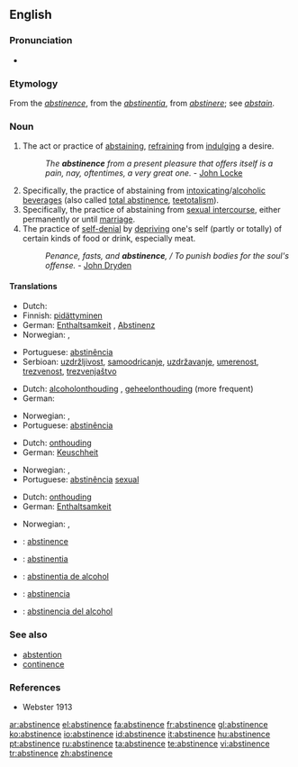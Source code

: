 ==English==
{{wikipedia}}

===Pronunciation===
* {{IPA|/'æbstιnəns/}}

===Etymology===
From the {{F.}} ''[[abstinence]]'', from the {{L.}} ''[[abstinentia]]'', from ''[[abstinere]]''; see ''[[abstain]]''.

===Noun===
{{en-noun|-}}

# The act or practice of [[abstaining]], [[refrain]]ing from [[indulge|indulging]] a desire.
#: ''The '''abstinence''' from a present pleasure that offers itself is a pain, nay, oftentimes, a very great one.'' - [[w:John Locke|John Locke]]
# Specifically, the practice of abstaining from [[intoxicating]]/[[alcoholic]] [[beverage]]s (also called [[total abstinence]], [[teetotalism]]).
# Specifically, the practice of abstaining from [[sexual intercourse]], either permanently or until [[marriage]].
# The practice of [[self-denial]] by [[depriving]] one's self (partly or totally) of certain kinds of food or drink, especially meat.
#: ''Penance, fasts, and '''abstinence''', / To punish bodies for the soul's offense.'' - [[w:John Dryden|John Dryden]]

====Translations====
{{trans-top|the act or practice of abstaining}}
* Dutch: {{t+|nl|onthouding|f}}
* Finnish: [[pidättyminen]]
* German: [[Enthaltsamkeit]] {{f}}, [[Abstinenz]] {{f}}
* Norwegian: {{t|no|avhold|n}}, {{t|no|avholdenhet|m}}
{{trans-mid}}
* Portuguese: [[abstinência]] {{f}}
* Serbioan: [[uzdržljivost]], [[samoodricanje]], [[uzdržavanje]], [[umerenost]], [[trezvenost]], [[trezvenjaštvo]]
{{trans-bottom}}

{{trans-top|specifically, abstinence from alcohol}}
* Dutch: [[alcoholonthouding]] {{f}}, [[geheelonthouding]] {{f}} (more frequent)
* German: {{t+|de|Abstinenz|f}}
{{trans-mid}}
* Norwegian: {{t|no|avhold|n}}, {{t|no|avholdenhet|m}}
* Portuguese: [[abstinência]] {{f}}
{{trans-bottom}}

{{trans-top|specifically, abstinence from sexual intercourse}}
* Dutch: [[onthouding]] {{f}}
* German: [[Keuschheit]] {{f}}
{{trans-mid}}
* Norwegian: {{t|no|avhold|n}}, {{t|no|avholdenhet|m}}
* Portuguese: [[abstinência]] {{f}} [[sexual]]
{{trans-bottom}}

{{trans-top|the practice of self-denial}}
* Dutch: [[onthouding]] {{f}}
* German: [[Enthaltsamkeit]] {{f}}
{{trans-mid}}
* Norwegian: {{t|no|avhold|n}}, {{t|no|avholdenhet|m}}
{{trans-bottom}}

{{checktrans}}

* {{ttbc|French}}: [[abstinence]] {{f}}
* {{ttbc|Interlingua}}: [[abstinentia]]
* {{ttbc|Interlingua}}: [[abstinentia de alcohol]]
* {{ttbc|Spanish}}: [[abstinencia]] {{f}}
* {{ttbc|Spanish}}: [[abstinencia del alcohol]]

===See also===
* [[abstention]]
* [[continence]]

===References===
* Webster 1913

[[ar:abstinence]]
[[el:abstinence]]
[[fa:abstinence]]
[[fr:abstinence]]
[[gl:abstinence]]
[[ko:abstinence]]
[[io:abstinence]]
[[id:abstinence]]
[[it:abstinence]]
[[hu:abstinence]]
[[pt:abstinence]]
[[ru:abstinence]]
[[ta:abstinence]]
[[te:abstinence]]
[[vi:abstinence]]
[[tr:abstinence]]
[[zh:abstinence]]